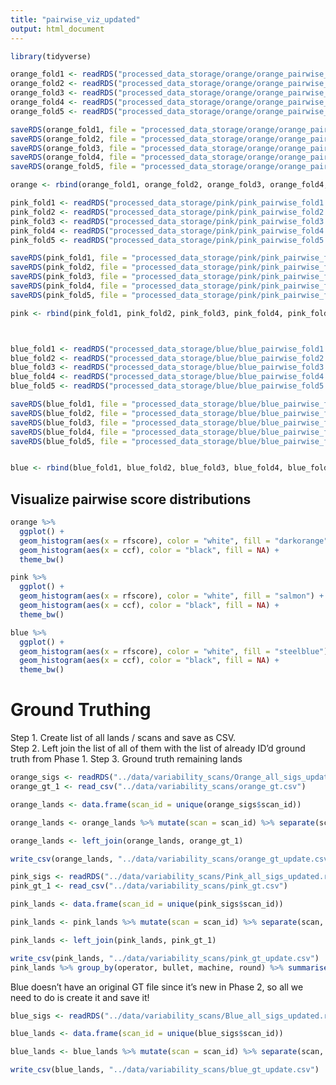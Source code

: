 ```yaml
---
title: "pairwise_viz_updated"
output: html_document
---
```


```r
library(tidyverse)

orange_fold1 <- readRDS("processed_data_storage/orange/orange_pairwise_fold1.rda") %>% unnest(rf_feats_and_score)
orange_fold2 <- readRDS("processed_data_storage/orange/orange_pairwise_fold2.rda") %>% unnest(rf_feats_and_score)
orange_fold3 <- readRDS("processed_data_storage/orange/orange_pairwise_fold3.rda") %>% unnest(rf_feats_and_score)
orange_fold4 <- readRDS("processed_data_storage/orange/orange_pairwise_fold4.rda") %>% unnest(rf_feats_and_score)
orange_fold5 <- readRDS("processed_data_storage/orange/orange_pairwise_fold5.rda") %>% unnest(rf_feats_and_score)

saveRDS(orange_fold1, file = "processed_data_storage/orange/orange_pairwise_fold1.rda")
saveRDS(orange_fold2, file = "processed_data_storage/orange/orange_pairwise_fold2.rda")
saveRDS(orange_fold3, file = "processed_data_storage/orange/orange_pairwise_fold3.rda")
saveRDS(orange_fold4, file = "processed_data_storage/orange/orange_pairwise_fold4.rda")
saveRDS(orange_fold5, file = "processed_data_storage/orange/orange_pairwise_fold5.rda")

orange <- rbind(orange_fold1, orange_fold2, orange_fold3, orange_fold4, orange_fold5)

pink_fold1 <- readRDS("processed_data_storage/pink/pink_pairwise_fold1.rda") %>% unnest(rf_feats_and_score)
pink_fold2 <- readRDS("processed_data_storage/pink/pink_pairwise_fold2.rda") %>% unnest(rf_feats_and_score)
pink_fold3 <- readRDS("processed_data_storage/pink/pink_pairwise_fold3.rda") %>% unnest(rf_feats_and_score)
pink_fold4 <- readRDS("processed_data_storage/pink/pink_pairwise_fold4.rda") %>% unnest(rf_feats_and_score)
pink_fold5 <- readRDS("processed_data_storage/pink/pink_pairwise_fold5.rda") %>% unnest(rf_feats_and_score)

saveRDS(pink_fold1, file = "processed_data_storage/pink/pink_pairwise_fold1.rda")
saveRDS(pink_fold2, file = "processed_data_storage/pink/pink_pairwise_fold2.rda")
saveRDS(pink_fold3, file = "processed_data_storage/pink/pink_pairwise_fold3.rda")
saveRDS(pink_fold4, file = "processed_data_storage/pink/pink_pairwise_fold4.rda")
saveRDS(pink_fold5, file = "processed_data_storage/pink/pink_pairwise_fold5.rda")

pink <- rbind(pink_fold1, pink_fold2, pink_fold3, pink_fold4, pink_fold5)



blue_fold1 <- readRDS("processed_data_storage/blue/blue_pairwise_fold1.rda") %>% unnest(rf_feats_and_score)
blue_fold2 <- readRDS("processed_data_storage/blue/blue_pairwise_fold2.rda") %>% unnest(rf_feats_and_score)
blue_fold3 <- readRDS("processed_data_storage/blue/blue_pairwise_fold3.rda") %>% unnest(rf_feats_and_score)
blue_fold4 <- readRDS("processed_data_storage/blue/blue_pairwise_fold4.rda") %>% unnest(rf_feats_and_score)
blue_fold5 <- readRDS("processed_data_storage/blue/blue_pairwise_fold5.rda") %>% unnest(rf_feats_and_score)

saveRDS(blue_fold1, file = "processed_data_storage/blue/blue_pairwise_fold1.rda")
saveRDS(blue_fold2, file = "processed_data_storage/blue/blue_pairwise_fold2.rda")
saveRDS(blue_fold3, file = "processed_data_storage/blue/blue_pairwise_fold3.rda")
saveRDS(blue_fold4, file = "processed_data_storage/blue/blue_pairwise_fold4.rda")
saveRDS(blue_fold5, file = "processed_data_storage/blue/blue_pairwise_fold5.rda")


blue <- rbind(blue_fold1, blue_fold2, blue_fold3, blue_fold4, blue_fold5)
```


## Visualize pairwise score distributions  

```r
orange %>% 
  ggplot() + 
  geom_histogram(aes(x = rfscore), color = "white", fill = "darkorange") + 
  geom_histogram(aes(x = ccf), color = "black", fill = NA) + 
  theme_bw() 

pink %>% 
  ggplot() + 
  geom_histogram(aes(x = rfscore), color = "white", fill = "salmon") + 
  geom_histogram(aes(x = ccf), color = "black", fill = NA) + 
  theme_bw()

blue %>% 
  ggplot() + 
  geom_histogram(aes(x = rfscore), color = "white", fill = "steelblue") + 
  geom_histogram(aes(x = ccf), color = "black", fill = NA) + 
  theme_bw() 


```


# Ground Truthing  

Step 1. Create list of all lands / scans and save as CSV.  
Step 2. Left join the list of all of them with the list of already ID'd ground truth from Phase 1. 
Step 3. Ground truth remaining lands

```r
orange_sigs <- readRDS("../data/variability_scans/Orange_all_sigs_updated.rda")
orange_gt_1 <- read_csv("../data/variability_scans/orange_gt.csv")

orange_lands <- data.frame(scan_id = unique(orange_sigs$scan_id))

orange_lands <- orange_lands %>% mutate(scan = scan_id) %>% separate(scan, into = c("barrel", "land", "bullet", "operator", "machine", "round"), sep = "-")

orange_lands <- left_join(orange_lands, orange_gt_1)

write_csv(orange_lands, "../data/variability_scans/orange_gt_update.csv")
```

```r
pink_sigs <- readRDS("../data/variability_scans/Pink_all_sigs_updated.rda")
pink_gt_1 <- read_csv("../data/variability_scans/pink_gt.csv")

pink_lands <- data.frame(scan_id = unique(pink_sigs$scan_id))

pink_lands <- pink_lands %>% mutate(scan = scan_id) %>% separate(scan, into = c("barrel", "land", "bullet", "operator", "machine", "round"), sep = "-")

pink_lands <- left_join(pink_lands, pink_gt_1)

write_csv(pink_lands, "../data/variability_scans/pink_gt_update.csv")
pink_lands %>% group_by(operator, bullet, machine, round) %>% summarise(n = n())
```

Blue doesn't have an original GT file since it's new in Phase 2, so all we need to do is create it and save it! 
```r
blue_sigs <- readRDS("../data/variability_scans/Blue_all_sigs_updated.rda")

blue_lands <- data.frame(scan_id = unique(blue_sigs$scan_id))

blue_lands <- blue_lands %>% mutate(scan = scan_id) %>% separate(scan, into = c("barrel", "land", "bullet", "operator", "machine", "round"), sep = "-")

write_csv(blue_lands, "../data/variability_scans/blue_gt_update.csv")
```